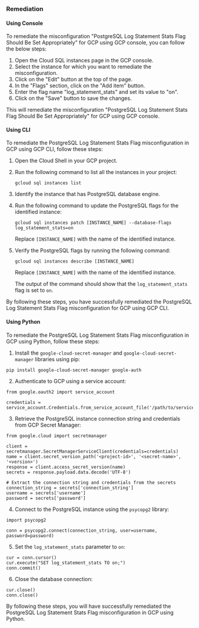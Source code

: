 ### Remediation

#### Using Console

To remediate the misconfiguration "PostgreSQL Log Statement Stats Flag Should Be Set Appropriately" for GCP using GCP console, you can follow the below steps:

1. Open the Cloud SQL instances page in the GCP console.
2. Select the instance for which you want to remediate the misconfiguration.
3. Click on the "Edit" button at the top of the page.
4. In the "Flags" section, click on the "Add item" button.
5. Enter the flag name "log_statement_stats" and set its value to "on".
6. Click on the "Save" button to save the changes.

This will remediate the misconfiguration "PostgreSQL Log Statement Stats Flag Should Be Set Appropriately" for GCP using GCP console.

#### Using CLI

To remediate the PostgreSQL Log Statement Stats Flag misconfiguration in GCP using GCP CLI, follow these steps:

1. Open the Cloud Shell in your GCP project.

2. Run the following command to list all the instances in your project:
   
   ```
   gcloud sql instances list
   ```

3. Identify the instance that has PostgreSQL database engine.

4. Run the following command to update the PostgreSQL flags for the identified instance:
   
   ```
   gcloud sql instances patch [INSTANCE_NAME] --database-flags log_statement_stats=on
   ```
   
   Replace `[INSTANCE_NAME]` with the name of the identified instance.

5. Verify the PostgreSQL flags by running the following command:
   
   ```
   gcloud sql instances describe [INSTANCE_NAME]
   ```
   
   Replace `[INSTANCE_NAME]` with the name of the identified instance.

   The output of the command should show that the `log_statement_stats` flag is set to `on`.

By following these steps, you have successfully remediated the PostgreSQL Log Statement Stats Flag misconfiguration for GCP using GCP CLI.

#### Using Python

To remediate the PostgreSQL Log Statement Stats Flag misconfiguration in GCP using Python, follow these steps:

1. Install the `google-cloud-secret-manager` and `google-cloud-secret-manager` libraries using pip:

```
pip install google-cloud-secret-manager google-auth
```

2. Authenticate to GCP using a service account:

```
from google.oauth2 import service_account

credentials = service_account.Credentials.from_service_account_file('/path/to/service_account.json')
```

3. Retrieve the PostgreSQL instance connection string and credentials from GCP Secret Manager:

```
from google.cloud import secretmanager

client = secretmanager.SecretManagerServiceClient(credentials=credentials)
name = client.secret_version_path('<project-id>', '<secret-name>', '<version>')
response = client.access_secret_version(name)
secrets = response.payload.data.decode('UTF-8')

# Extract the connection string and credentials from the secrets
connection_string = secrets['connection_string']
username = secrets['username']
password = secrets['password']
```

4. Connect to the PostgreSQL instance using the `psycopg2` library:

```
import psycopg2

conn = psycopg2.connect(connection_string, user=username, password=password)
```

5. Set the `log_statement_stats` parameter to `on`:

```
cur = conn.cursor()
cur.execute("SET log_statement_stats TO on;")
conn.commit()
```

6. Close the database connection:

```
cur.close()
conn.close()
```

By following these steps, you will have successfully remediated the PostgreSQL Log Statement Stats Flag misconfiguration in GCP using Python.


